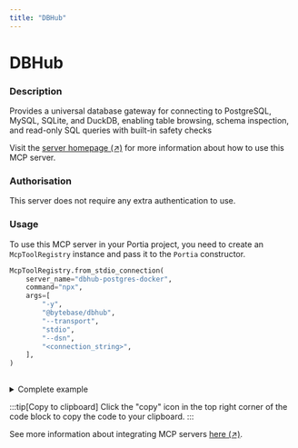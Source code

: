 ```yaml
---
title: "DBHub"
---
```

<!-- WARNING: This file is auto-generated by generate_tool_docs.py. Do not edit manually. -->


# DBHub

### Description

Provides a universal database gateway for connecting to PostgreSQL, MySQL, SQLite, and DuckDB, enabling table browsing, schema inspection, and read-only SQL queries with built-in safety checks

Visit the [server homepage (↗)](https://github.com/bytebase/dbhub) for more information about how to use this MCP server.

### Authorisation

This server does not require any extra authentication to use.

### Usage

To use this MCP server in your Portia project, you need to create an `McpToolRegistry` instance and pass it to the `Portia` constructor.

```python
McpToolRegistry.from_stdio_connection(
    server_name="dbhub-postgres-docker",
    command="npx",
    args=[
        "-y",
        "@bytebase/dbhub",
        "--transport",
        "stdio",
        "--dsn",
        "<connection_string>",
    ],
)
                    
```

<details>
<summary>Complete example</summary>

Equip your `Portia` instance with the tools from the MCP server, in addition to the default tools from the `DefaultToolRegistry`:

```python
from portia import DefaultToolRegistry, McpToolRegistry, Portia, Config

config = Config.from_default()
tool_registry = DefaultToolRegistry(config) +  McpToolRegistry.from_stdio_connection(
    server_name="dbhub-postgres-docker",
    command="npx",
    args=[
        "-y",
        "@bytebase/dbhub",
        "--transport",
        "stdio",
        "--dsn",
        "<connection_string>",
    ],
)
                    

portia = Portia(config=config, tools=tool_registry)
```

</details>

:::tip[Copy to clipboard]
Click the "copy" icon in the top right corner of the code block to copy the code to your clipboard.
:::

See more information about integrating MCP servers [here (↗)](/mcp-servers).

